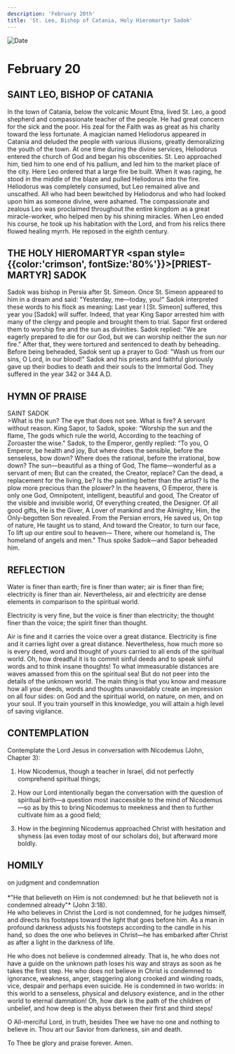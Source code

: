 ```yaml
---
description: 'February 20th'
title: 'St. Leo, Bishop of Catania, Holy Hieromartyr Sadok'
---
```


<CustomPaginator />
<RunningHead />

<Image src="/title-imprint.png" height={68} width={50} alt="Date" className="title-imprint"/>

# <div id="date">February <Image className="four-dot" src="/four-dot.png" height={15} width={15} alt="" />20</div>

## SAINT LEO, BISHOP OF CATANIA

In the town of Catania, below the volcanic Mount Etna, lived St. Leo, a good shepherd and compassionate teacher of the people. He had great concern for the sick and the poor. His zeal for the Faith was as great as his charity toward the less fortunate. A magician named Heliodorus appeared in Catania and deluded the people with various illusions, greatly demoralizing the youth of the town. At one time during the divine services, Heliodorus entered the church of God and began his obscenities. St. Leo approached him, tied him to one end of his pallium, and led him to the market place of the city. Here Leo ordered that a large fire be built. When it was raging, he stood in the middle of the blaze and pulled Heliodorus into the fire. Heliodorus was completely consumed, but Leo remained alive and unscathed. All who had been bewitched by Heliodorus and who had looked upon him as someone divine, were ashamed. The compassionate and zealous Leo was proclaimed throughout the entire kingdom as a great miracle-worker, who helped men by his shining miracles. When Leo ended his course, he took up his habitation with the Lord, and from his relics there flowed healing myrrh. He reposed in the eighth century.

## THE HOLY HIEROMARTYR <span style={{color:'crimson', fontSize:'80%'}}>[PRIEST-MARTYR]</span> SADOK

Sadok was bishop in Persia after St. Simeon. Once St. Simeon appeared to him in a dream and said: "Yesterday, me—today, you!" Sadok interpreted these words to his flock as meaning: Last year I [St. Simeon] suffered, this year you [Sadok] will suffer. Indeed, that year King Sapor arrested him with many of the clergy and people and brought them to trial. Sapor first ordered them to worship fire and the sun as divinities. Sadok replied: "We are eagerly prepared to die for our God, but we can worship neither the sun nor fire." After that, they were tortured and sentenced to death by beheading. Before being beheaded, Sadok sent up a prayer to God: "Wash us from our sins, O Lord, in our blood!" Sadok and his priests and faithful gloriously gave up their bodies to death and their souls to the Immortal God. They suffered in the year 342 or 344 A.D.


## HYMN OF PRAISE
<div style={{textAlign:'center', color:'crimson', fontWeight:'bold'}}>
SAINT SADOK
</div>
>What is the sun? The eye that does not see.  
What is fire? A servant without reason.  
King Sapor, to Sadok, spoke:  
“Worship the sun and the flame,  
The gods which rule the world,  
According to the teaching of Zoroaster the wise."  
Sadok, to the Emperor, gently replied:  
“To you, O Emperor, be health and joy,  
But where does the sensible, before the senseless, bow down?  
Where does the rational, before the irrational, bow down?  
The sun—beautiful as a thing of God,  
The flame—wonderful as a servant of men;  
But can the created, the Creator, replace?  
Can the dead, a replacement for the living, be?  
Is the painting better than the artist?  
Is the plow more precious than the plower?  
In the heavens, O Emperor, there is only one God,  
Omnipotent, intelligent, beautiful and good,  
The Creator of the visible and invisible world,  
Of everything created, the Designer.  
Of all good gifts, He is the Giver,  
A Lover of mankind and the Almighty,  
Him, the Only-begotten Son revealed.  
From the Persian errors, He saved us,  
On top of nature, He taught us to stand,  
And toward the Creator, to turn our face,  
To lift up our entire soul to heaven—  
There, where our homeland is,  
The homeland of angels and men."  
Thus spoke Sadok—and Sapor beheaded him.  


## REFLECTION

Water is finer than earth; fire is finer than water; air is finer than fire; electricity is finer than air. Nevertheless, air and electricity are dense elements in comparison to the spiritual world.

Electricity is very fine, but the voice is finer than electricity; the thought finer than the voice; the spirit finer than thought.

Air is fine and it carries the voice over a great distance. Electricity is fine and it carries light over a great distance. Nevertheless, how much more so is every deed, word and thought of yours carried to all ends of the spiritual world. Oh, how dreadful it is to commit sinful deeds and to speak sinful words and to think insane thoughts! To what immeasurable distances are waves amassed from this on the spiritual sea! But do not peer into the details of the unknown world. The main thing is that you know and measure how all your deeds, words and thoughts unavoidably create an impression on all four sides: on God and the spiritual world, on nature, on men, and on your soul. If you train yourself in this knowledge, you will attain a high level of saving vigilance.


## CONTEMPLATION

Contemplate the Lord Jesus in conversation with Nicodemus (John, Chapter 3):

1. How Nicodemus, though a teacher in Israel, did not perfectly comprehend spiritual things;

2. How our Lord intentionally began the conversation with the question of spiritual birth—a question most inaccessible to the mind of Nicodemus—so as by this to bring Nicodemus to meekness and then to further cultivate him as a good field;

3. How in the beginning Nicodemus approached Christ with hesitation and shyness (as even today most of our scholars do), but afterward more boldly.


## HOMILY
<div style={{textAlign:'center', color:'crimson', fontWeight:'bold'}}>
on judgment and condemnation
</div><br />
<div style={{textAlign:'right'}}>
*"He that believeth on Him is not condemned: but he that believeth not is condemned already"* (John 3:18).
</div>
He who believes in Christ the Lord is not condemned, for he judges himself, and directs his footsteps toward the light that goes before him. As a man in profound darkness adjusts his footsteps according to the candle in his hand, so does the one who believes in Christ—he has embarked after Christ as after a light in the darkness of life.

He who does not believe is condemned already. That is, he who does not have a guide on the unknown path loses his way and strays as soon as he takes the first step. He who does not believe in Christ is condemned to ignorance, weakness, anger, staggering along crooked and winding roads, vice, despair and perhaps even suicide. He is condemned in two worlds: in this world to a senseless, physical and delusory existence, and in the other world to eternal damnation! Oh, how dark is the path of the children of unbelief, and how deep is the abyss between their first and third steps!

O All-merciful Lord, in truth, besides Thee we have no one and nothing to believe in. Thou art our Savior from darkness, sin and death.

To Thee be glory and praise forever. Amen.

